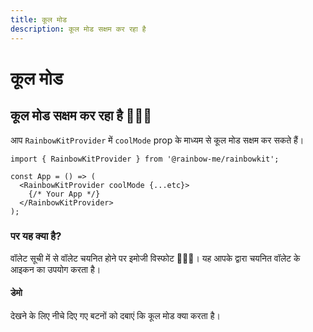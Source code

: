 ```yaml
---
title: कूल मोड
description: कूल मोड सक्षम कर रहा है
---
```


# कूल मोड

## कूल मोड सक्षम कर रहा है 🌈🌈🌈

आप `RainbowKitProvider` में `coolMode` prop के माध्यम से कूल मोड सक्षम कर सकते हैं।

```tsx
import { RainbowKitProvider } from '@rainbow-me/rainbowkit';

const App = () => (
  <RainbowKitProvider coolMode {...etc}>
    {/* Your App */}
  </RainbowKitProvider>
);
```

### पर यह क्या है?

वॉलेट सूची में से वॉलेट चयनित होने पर इमोजी विस्फोट 🌈🌈🌈। यह आपके द्वारा चयनित वॉलेट के आइकन का उपयोग करता है।

#### डेमो

देखने के लिए नीचे दिए गए बटनों को दबाएं कि कूल मोड क्या करता है।

<CoolMode />
